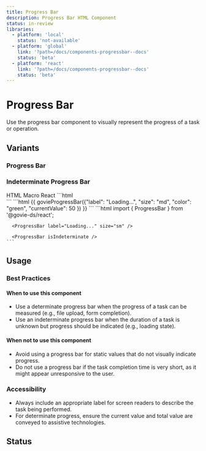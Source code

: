 ```yaml
---
title: Progress Bar
description: Progress Bar HTML Component
status: in-review
libraries:
  - platform: 'local'
    status: 'not-available'
  - platform: 'global'
    link: '?path=/docs/components-progressbar--docs'
    status: 'beta'
  - platform: 'react'
    link: '?path=/docs/components-progressbar--docs'
    status: 'beta'
---
```


# Progress Bar

Use the progress bar component to visually represent the progress of a task or operation.

## Variants

### Progress Bar

<ComponentContainer>
  <ProgressBar currentValue="40" finalValue="100" size="sm" />
</ComponentContainer>

### Indeterminate Progress Bar

<ComponentContainer>
  <ProgressBar
    isIndeterminate="true"
    label="Loading..."
    size="sm"
    color="blue"
  />
</ComponentContainer>

<Tabs id="tab1">
  <TabList>
    <TabItem value="tab11" checked>HTML</TabItem>
    <TabItem value="tab12">Macro</TabItem>
    <TabItem value="tab13">React</TabItem>
  </TabList>
  <TabPanel value="tab11">        
    ```html
      <div class="gi-progress-bar-container">
        <div role="progressbar" aria-valuenow="40" aria-valuemin="0" aria-valuemax="100" aria-labelledby="progress-bar-:S1:" aria-label="Progress bar" class="gi-progress-bar gi-h-2 gi-bg-emerald-800">
          <div class="gi-h-2 gi-bg-blue-500" style="width: 40%;">
          </div>
        </div>
      </div>
    ```
  </TabPanel>
  <TabPanel value="tab12">        
    ```html
      {{ govieProgressBar({"label": "Loading...", "size": "md", "color": "green", "currentValue": 50 }) }}
    ```
  </TabPanel>
  <TabPanel value="tab13">
    ```html
      import { ProgressBar } from '@govie-ds/react';

      <ProgressBar label="Loading..." size="sm" />

      <ProgressBar isIndeterminate />
    ```

  </TabPanel>
</Tabs>

## Usage

### Best Practices

#### When to use this component

- Use a determinate progress bar when the progress of a task can be measured (e.g., file upload, form completion).
- Use an indeterminate progress bar when the duration of a task is unknown but progress should be indicated (e.g., loading state).

#### When not to use this component

- Avoid using a progress bar for static values that do not visually indicate progress.
- Do not use a progress bar if the task completion time is very short, as it might appear unresponsive to the user.

### Accessibility

- Always include an appropriate label for screen readers to describe the task being performed.
- For determinate progress, ensure the current value and total value are conveyed to assistive technologies.

## Status

<ComponentStatusBlock componentId="progress-bar" />
